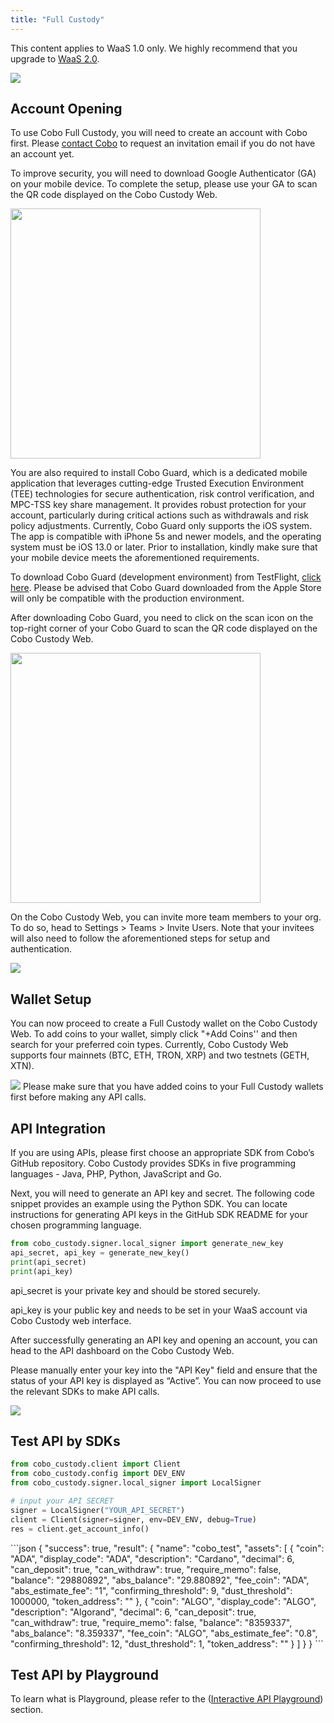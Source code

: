 ```yaml
---
title: "Full Custody"
---
```

<Note>This content applies to WaaS 1.0 only. We highly recommend that you upgrade to <a href="/v2/guides/overview/introduction">WaaS 2.0</a>.</Note>

![](/v1/images/quickstart/full_custody_001.png)

## Account Opening 
To use Cobo Full Custody, you will need to create an account with Cobo first. Please [contact Cobo](mailto:sales@cobo.com) to request an invitation email if you do not have an account yet.

To improve security, you will need to download Google Authenticator (GA) on your mobile device. To complete the setup, please use your GA to scan the QR code displayed on the Cobo Custody Web.  

<div className="w-full flex items-center justify-center">
    <img width="400" src="/v1/images/quickstart/full_custody_002.png"/>
</div>


You are also required to install Cobo Guard, which is a dedicated mobile application that leverages cutting-edge Trusted Execution Environment (TEE) technologies for secure authentication, risk control verification, and MPC-TSS key share management. It provides robust protection for your account, particularly during critical actions such as withdrawals and risk policy adjustments. Currently, Cobo Guard only supports the iOS system. The app is compatible with iPhone 5s and newer models, and the operating system must be iOS 13.0 or later. Prior to installation, kindly make sure that your mobile device meets the aforementioned requirements.

To download Cobo Guard (development environment) from TestFlight, [click here](https://testflight.apple.com/join/pcSF46JK?ref=cobo-institutional-digital-asset-custody-provider). Please be advised that Cobo Guard downloaded from the Apple Store will only be compatible with the production environment.

After downloading Cobo Guard, you need to click on the scan icon on the top-right corner of your Cobo Guard to scan the QR code displayed on the Cobo Custody Web. 

<div className="w-full flex items-center justify-center">
    <img src="/v1/images/quickstart/full_custody_003.png" width="400"/>
</div>

On the Cobo Custody Web, you can invite more team members to your org. To do so, head to Settings > Teams > Invite Users. Note that your invitees will also need to follow the aforementioned steps for setup and authentication.

<img src="/v1/images/quickstart/full_custody_004.png" />

## Wallet Setup
You can now proceed to create a Full Custody wallet on the Cobo Custody Web. To add coins to your wallet, simply click "+Add Coins'' and then search for your preferred coin types. Currently, Cobo Custody Web supports four mainnets (BTC, ETH, TRON, XRP) and two testnets (GETH, XTN). 

<img src="/v1/images/quickstart/full_custody_005.png" />

<Warning>
Please make sure that you have added coins to your Full Custody wallets first before making any API calls.
</Warning>

## API Integration
If you are using APIs, please first choose an appropriate SDK from Cobo’s GitHub repository. Cobo Custody provides SDKs in five programming languages - Java, PHP, Python, JavaScript and Go. 

<CardGroup cols={3}>
  <Card title="Java" icon="java" color="#ea5a0c" href="/v1/sdks-and-tools/sdks/waas/java"></Card>
  <Card title="PHP" icon="php" color="#0285c7" href="/v1/sdks-and-tools/sdks/waas/php"></Card>
  <Card title="Python" icon="python" color="#16a34a" href="/v1/sdks-and-tools/sdks/waas/python"></Card>
  <Card title="JavaScript" icon="js" color="#dc2626" href="/v1/sdks-and-tools/sdks/waas/javascript"></Card>
  <Card title="Go" icon="golang" color="#dc2626" href="/v1/sdks-and-tools/sdks/waas/go"></Card>
</CardGroup>

Next, you will need to generate an API key and secret. The following code snippet provides an example using the Python SDK. You can locate instructions for generating API keys in the GitHub SDK README for your chosen programming language.

```python Python
from cobo_custody.signer.local_signer import generate_new_key
api_secret, api_key = generate_new_key()
print(api_secret)
print(api_key)
```
<Warning>
api_secret is your private key and should be stored securely.

api_key is your public key and needs to be set in your WaaS account via Cobo Custody web interface.
</Warning>

After successfully generating an API key and opening an account, you can head to the API dashboard on the Cobo Custody Web.

Please manually enter your key into the "API Key" field and ensure that the status of your API key is displayed as “Active”. You can now proceed to use the relevant SDKs to make API calls. 

<img src="/v1/images/quickstart/full_custody_007.png" />


## Test API by SDKs

```python Python
from cobo_custody.client import Client
from cobo_custody.config import DEV_ENV
from cobo_custody.signer.local_signer import LocalSigner

# input your API SECRET
signer = LocalSigner("YOUR_API_SECRET")
client = Client(signer=signer, env=DEV_ENV, debug=True)
res = client.get_account_info()
```

<Accordion title="View Response">
```json
{
  "success": true,
  "result": {
    "name": "cobo_test",
    "assets": [
      {
        "coin": "ADA",
        "display_code": "ADA",
        "description": "Cardano",
        "decimal": 6,
        "can_deposit": true,
        "can_withdraw": true,
        "require_memo": false,
        "balance": "29880892",
        "abs_balance": "29.880892",
        "fee_coin": "ADA",
        "abs_estimate_fee": "1",
        "confirming_threshold": 9,
        "dust_threshold": 1000000,
        "token_address": ""
      },
      {
        "coin": "ALGO",
        "display_code": "ALGO",
        "description": "Algorand",
        "decimal": 6,
        "can_deposit": true,
        "can_withdraw": true,
        "require_memo": false,
        "balance": "8359337",
        "abs_balance": "8.359337",
        "fee_coin": "ALGO",
        "abs_estimate_fee": "0.8",
        "confirming_threshold": 12,
        "dust_threshold": 1,
        "token_address": ""
      }
    ]
  }
}
```
</Accordion>

<br/>

## Test API by Playground

To learn what is Playground, please refer to the ([Interactive API Playground](/v1/api-references/overview/playground)) section.